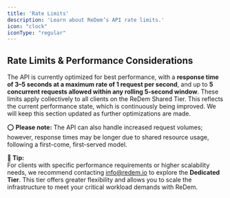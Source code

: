 ```yaml
---
title: 'Rate Limits'
description: 'Learn about ReDem’s API rate limits.'
icon: "clock"
iconType: "regular"
---
```


## Rate Limits & Performance Considerations
The API is currently optimized for best performance, with a **response time of 3–5 seconds at a maximum rate of 1 request per second**, and up to **5 concurrent requests allowed within any rolling 5-second window**. These limits apply collectively to all clients on the ReDem Shared Tier. This reflects the current performance state, which is continuously being improved. We will keep this section updated as further optimizations are made.

⭕ **Please note:** The API can also handle increased request volumes; however, response times may be longer due to shared resource usage, following a first-come, first-served model.


**🔦 Tip:** <br/>
For clients with specific performance requirements or higher scalability needs, we recommend contacting info@redem.io to explore the **Dedicated Tier**. This tier offers greater flexibility and allows you to scale the infrastructure to meet your critical workload demands with ReDem.